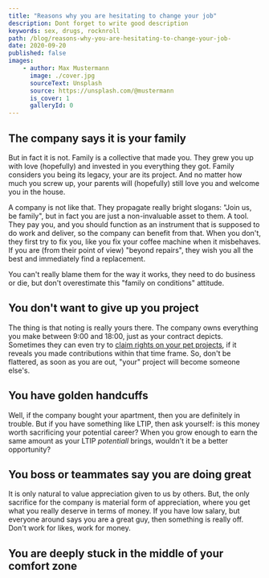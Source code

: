 ```yaml
---
title: "Reasons why you are hesitating to change your job"
description: Dont forget to write good description
keywords: sex, drugs, rocknroll
path: /blog/reasons-why-you-are-hesitating-to-change-your-job-
date: 2020-09-20
published: false
images:
    - author: Max Mustermann
      image: ./cover.jpg
      sourceText: Unsplash
      source: https://unsplash.com/@mustermann
      is_cover: 1
      galleryId: 0
---
```



## The company says it is your family

But in fact it is not. Family is a collective that made you. They grew you up with love (hopefully) and invested in you everything they got. Family considers you being its legacy, your are its project. And no matter how much you screw up, your parents will (hopefully) still love you and welcome you in the house.

A company is not like that. They propagate really bright slogans: "Join us, be family", but in fact you are just a non-invaluable asset to them. A tool. They pay you, and you should function as an instrument that is supposed to do work and deliver, so the company can benefit from that. When you don't, they first try to fix you, like you fix your coffee machine when it misbehaves.
If you are (from their point of view) "beyond repairs", they wish you all the best and immediately find a replacement.

You can't really blame them for the way it works, they need to do business or die, but don't overestimate this "family on conditions" attitude. 

## You don't want to give up you project

The thing is that noting is really yours there. The company owns everything you make between 9:00 and 18:00, just as your contract depicts. Sometimes they can even try to [claim rights on your pet projects](https://thebell.io/en/corporate-raiding-scandal-engulfs-russian-internet-pioneer/), if it reveals you made contributions within that time frame.
So, don't be flattered, as soon as you are out, "your" project will become someone else's.

## You have golden handcuffs

Well, if the company bought your apartment, then you are definitely in trouble. But if you have something like LTIP, then ask yourself: is this money worth sacrificing your potential career? When you grow enough to earn the same amount as your LTIP *potentiall* brings, wouldn't it be a better opportunity?

## You boss or teammates say you are doing great

It is only natural to value appreciation given to us by others. But, the only sacrifice for the company is material form of appreciation, where you get what you really deserve in terms of money.
If you have low salary, but everyone around says you are a great guy, then something is really off.
Don't work for likes, work for money.

## You are deeply stuck in the middle of your comfort zone

